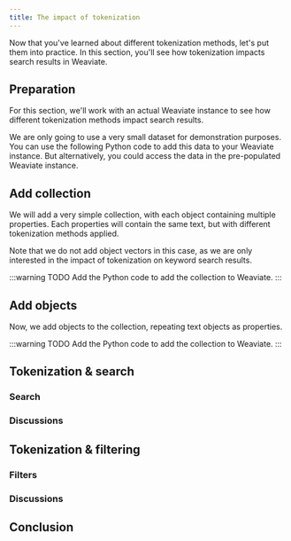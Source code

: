 ```yaml
---
title: The impact of tokenization
---
```


Now that you've learned about different tokenization methods, let's put them into practice. In this section, you'll see how tokenization impacts search results in Weaviate.

## <i class="fa-solid fa-square-chevron-right"></i> Preparation

For this section, we'll work with an actual Weaviate instance to see how different tokenization methods impact search results.

We are only going to use a very small dataset for demonstration purposes. You can use the following Python code to add this data to your Weaviate instance. But alternatively, you could access the data in the pre-populated Weaviate instance.

## <i class="fa-solid fa-code"></i> Add collection

We will add a very simple collection, with each object containing multiple properties. Each properties will contain the same text, but with different tokenization methods applied.

Note that we do not add object vectors in this case, as we are only interested in the impact of tokenization on keyword search results.

:::warning TODO
Add the Python code to add the collection to Weaviate.
:::

## <i class="fa-solid fa-code"></i> Add objects

Now, we add objects to the collection, repeating text objects as properties.

:::warning TODO
Add the Python code to add the collection to Weaviate.
:::

## <i class="fa-solid fa-square-chevron-right"></i> Tokenization & search


### <i class="fa-solid fa-code"></i> Search


### <i class="fa-solid fa-chalkboard"></i> Discussions


## <i class="fa-solid fa-square-chevron-right"></i> Tokenization & filtering


### <i class="fa-solid fa-code"></i> Filters


### <i class="fa-solid fa-chalkboard"></i> Discussions


## <i class="fa-solid fa-square-chevron-right"></i> Conclusion


<DocsFeedback/>
